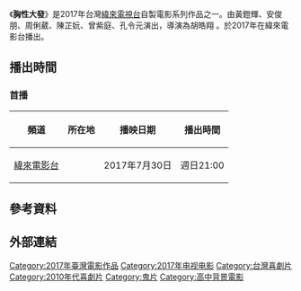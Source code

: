 {{expand|time=2018-09-23T12:03:03+00:00}}
{{unreferenced|time=2018-09-23T12:03:03+00:00}}
{{電視節目資訊框
| 名稱       = 胸性大發
| 原名       = ''The Psychic Duo''
| 圖片       = 
| 圖說       = 
| 類型       = 劇情片（電視電影）
| 原創       = 
| 編劇       = [[劉蕊瑄|劉蕊瑄]]、藍培羽
| 導演       = [[胡皓翔|胡皓翔]]  
| 主持       = 
| 演出       = [[黃鐙輝|黃鐙輝]]<br/>[[安俊朋|安俊朋]]<br/>[[周俐葳|周俐葳]]<br/>[[陳芷妧|陳芷妧]]<br/>[[曾紫庭|曾紫庭]]<br/>[[孔令元|孔令元]]<br/>[[隋玲|隋玲]]
| 配音       = 
| 旁白       = 
| 主題曲     = Lucy - Be With You
| 片頭曲     = 
| 片尾曲     = 
| 作曲       = 
| 國家       = {{ROC-TW}}
| 語言       = [[國語|國語]]
| 集數       = 1集
| 每集列表   = 
| 監製       = 辛建忠
| 執行製作人 = 郭彥伶、林木榮
| 製作人     = 郭建宏、郭彥伶
| 副製片人   = 
| 共同製片人 = 
| 製作公司   = 
| 編審       = 
| 剪輯       =
| 外景       = 
| 攝影       = 
| 片長       = 120分鐘
| 頻道       = 
| 電視網     = 
| 電視台     = [[緯來電影台|緯來電影台]]
| 視訊制式   = 
| 音訊制式   = 
| 首播國家   = {{TWN}}
| 首播地區   = 
| 開始       = {{start date|2017|7|30}}
| 結束       = 
| 晚於       = 
| 早於       = 
| 相關劇集   = 緯來自製電影
| 官方網站   = http://movie.videoland.com.tw/new_movie.asp?sno=LDN1918
| imdb_id    = 
}}
《'''胸性大發'''》是2017年台灣[[緯來電視台|緯來電視台]]自製電影系列作品之一。由黃鐙輝、安俊朋、周俐葳、陳芷妧、曾紫庭、孔令元演出，導演為胡皓翔 。於2017年在緯來電影台播出。

== 播出時間 ==
{{Note24hUTC+8}}
===首播===
{| class="wikitable" 
|- 
!頻道||所在地||播映日期||播出時間
|- 
|[[緯來電影台|緯來電影台]]||{{TWN}}||2017年7月30日||週日21:00
|}

== 參考資料 ==
{{Reflist}}

== 外部連結 ==

{{電視節目的變遷
|電視台={{flagicon|Taiwan}} [[緯來電影台|緯來電影台]]
|播放檔次=周日21：00
|節目名稱=胸性大發<br />（2017年7月16日）
|上一節目=[[冥中注定我愛你|冥中注定我愛你]]<br />（2017年4月2日）
|下一節目=逃婚一百次<br />天降神機<br />[[飆風老爹|飆風老爹]]
}}

[[Category:2017年臺灣電影作品|Category:2017年臺灣電影作品]]
[[Category:2017年电视电影|Category:2017年电视电影]]
[[Category:台灣喜劇片|Category:台灣喜劇片]]
[[Category:2010年代喜劇片|Category:2010年代喜劇片]]
[[Category:鬼片|Category:鬼片]]
[[Category:高中背景電影|Category:高中背景電影]]